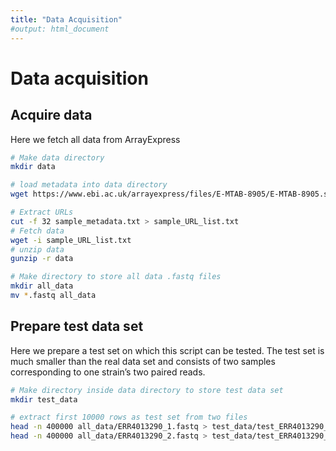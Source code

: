 ```yaml
---
title: "Data Acquisition"
#output: html_document
---
```


# Data acquisition 
## Acquire data
Here we fetch all data from ArrayExpress
```bash
# Make data directory
mkdir data

# load metadata into data directory
wget https://www.ebi.ac.uk/arrayexpress/files/E-MTAB-8905/E-MTAB-8905.sdrf.txt > sample_metadata.txt

# Extract URLs
cut -f 32 sample_metadata.txt > sample_URL_list.txt
# Fetch data
wget -i sample_URL_list.txt
# unzip data
gunzip -r data

# Make directory to store all data .fastq files
mkdir all_data
mv *.fastq all_data

```

## Prepare test data set
Here we prepare a test set on which this script can be tested. The test set is much smaller than the real data set and consists of two samples corresponding to one strain's two paired reads.

```bash
# Make directory inside data directory to store test data set
mkdir test_data

# extract first 10000 rows as test set from two files
head -n 400000 all_data/ERR4013290_1.fastq > test_data/test_ERR4013290_1.fastq
head -n 400000 all_data/ERR4013290_2.fastq > test_data/test_ERR4013290_2.fastq

```
